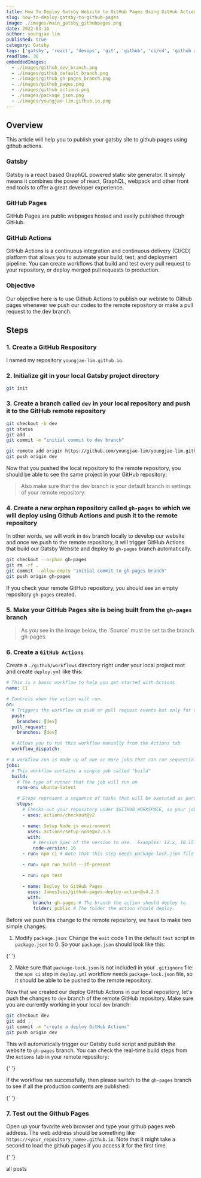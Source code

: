 ```yaml
---
title: How To Deploy Gatsby Website to GitHub Pages Using GitHub Actions
slug: how-to-deploy-gatsby-to-github-pages
image: ./images/main_gatsby_githubpages.png
date: 2022-03-16
author: youngjae lim
published: true
category: Gatsby
tags: ['gatsby', 'react', 'devops', 'git', 'github', 'ci/cd', 'github actions']
readTime: 30
embeddedImages:
  - ./images/github_dev_branch.png
  - ./images/github_default_branch.png
  - ./images/github_gh-pages_branch.png
  - ./images/github_pages.png
  - ./images/github_actions.png
  - ./images/package_json.png
  - ./images/youngjae-lim.github.io.png
---
```



## Overview

This article will help you to publish your gatsby site to github pages using github actions.

### Gatsby

Gatsby is a react based GraphQL powered static site generator. It simply means it combines the power of react, GraphQL, webpack and other front end tools to offer a great developer experience.

### GitHub Pages

GitHub Pages are public webpages hosted and easily published through GitHub.

### GitHub Actions

GitHub Actions is a continuous integration and continuous delivery (CI/CD) platform that allows you to automate your build, test, and deployment pipeline. You can create workflows that build and test every pull request to your repository, or deploy merged pull requests to production.

### Objective

Our objective here is to use Github Actions to publish our webiste to Github pages whenever we push our codes to the remote repository or make a pull request to the dev branch.

## Steps

### 1. Create a GitHub Respository

I named my repository `youngjae-lim.github.io`.

### 2. Initialize git in your local Gatsby project directory

```bash
git init
```

### 3. Create a branch called `dev` in your local repository and push it to the GitHub remote repository

```bash
git checkout -b dev
git status
git add .
git commit -m "initial commit to dev branch"

git remote add origin https://github.com/youngjae-lim/youngjae-lim.github.io
git push origin dev
```

Now that you pushed the local repository to the remote repository, you should be able to see the same project in your GitHub repository:

<GatsbyImage
  image={getImage(props.embeddedImages[0])}
  alt='github dev branch'
/>

<blockquote display='warning'>
  Also make sure that the dev branch is your default branch in settings of your
  remote repository:
</blockquote>
<GatsbyImage
  image={getImage(props.embeddedImages[1])}
  alt='github default branch'
/>

### 4. Create a new orphan repository called `gh-pages` to which we will deploy using Github Actions and push it to the remote repository

In other words, we will work in `dev` branch locally to develop our website and once we push to the remote repository, it will trigger GitHub Actions that build our Gatsby Website and deploy to `gh-pages` branch automatically.

```bash
git checkout --orphan gh-pages
git rm -rf .
git commit --allow-empty "initial commit to gh-pages branch"
git push origin gh-pages
```

If you check your remote GitHub repository, you should see an empty repository `gh-pages` created.

### 5. Make your GitHub Pages site is being built from the `gh-pages` branch

<blockquote display='warning'>
  As you see in the image below, the `Source` must be set to the branch
  gh-pages.
</blockquote>

<GatsbyImage
  image={getImage(props.embeddedImages[3])}
  alt='github default branch for github pages'
/>

### 6. Create a `GitHub Actions`

Create a `./github/workflows` directory right under your local project root and create `deploy.yml` like this:

```yml file=./github/workflows/deploy.yml highlights=32,36
# This is a basic workflow to help you get started with Actions
name: CI

# Controls when the action will run.
on:
  # Triggers the workflow on push or pull request events but only for the dev branch
  push:
    branches: [dev]
  pull_request:
    branches: [dev]

  # Allows you to run this workflow manually from the Actions tab
  workflow_dispatch:

# A workflow run is made up of one or more jobs that can run sequentially or in parallel
jobs:
  # This workflow contains a single job called "build"
  build:
    # The type of runner that the job will run on
    runs-on: ubuntu-latest

    # Steps represent a sequence of tasks that will be executed as part of the job
    steps:
      # Checks-out your repository under $GITHUB_WORKSPACE, so your job can access it
      - uses: actions/checkout@v2

      - name: Setup Node.js environment
        uses: actions/setup-node@v2.1.5
        with:
          # Version Spec of the version to use.  Examples: 12.x, 10.15.1, >=10.15.0
          node-version: 16
      - run: npm ci # Note that this step needs package-lock.json file

      - run: npm run build --if-present

      - run: npm test

      - name: Deploy to GitHub Pages
        uses: JamesIves/github-pages-deploy-action@v4.2.5
        with:
          branch: gh-pages # The branch the action should deploy to.
          folder: public # The folder the action should deploy.
```

Before we push this change to the remote repository, we have to make two simple changes:

1. Modify `package.json`:
   Change the `exit` code 1 in the default `test` script in `package.json` to 0. So your `package.json` should look like this:

{' '}

<GatsbyImage image={getImage(props.embeddedImages[5])} alt='package.json' />

2. Make sure that `package-lock.json` is not included in your `.gitignore` file: the `npm ci` step in `deploy.yml` workflow needs `package-lock.json` file, so it should be able to be pushed to the remote repository.

Now that we created our deploy GitHub Actions in our local repository, let's push the changes to `dev` branch of the remote GitHub repository. Make sure you are currently working in your local `dev` branch:

```bash
git checkout dev
git add .
git commit -m "create a deploy GitHub Actions"
git push origin dev
```

This will automatically trigger our Gatsby build script and publish the website to `gh-pages` branch. You can check the real-time build steps from the `Actions` tab in your remote repository:

{' '}

<GatsbyImage image={getImage(props.embeddedImages[4])} alt='github actions' />

If the workflow ran successfully, then please switch to the `gh-pages` branch to see if all the production contents are published:

{' '}

<GatsbyImage
  image={getImage(props.embeddedImages[2])}
  alt='github gh-pages branch'
/>

### 7. Test out the Github Pages

Open up your favorite web browser and type your github pages web address. The web address should be something like `https://<your_repository_name>.github.io`. Note that it might take a second to load the github pages if you access it for the first time.

{' '}

<GatsbyImage
  image={getImage(props.embeddedImages[6])}
  alt='github gh-pages branch'
/>

<Link to='/posts' className='btn center-btn'>
  all posts
</Link>
